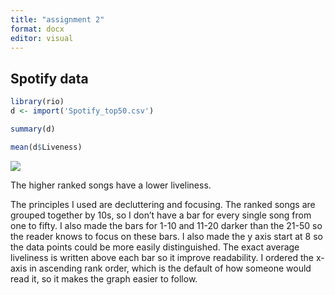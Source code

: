 ---
title: "assignment 2"
format: docx
editor: visual
---

## Spotify data

```{r}
library(rio)
d <- import('Spotify_top50.csv')
```

```{r}
summary(d)
```

```{r}
mean(d$Liveness)
```

![](Image.jpeg)

The higher ranked songs have a lower liveliness.

The principles I used are decluttering and focusing. The ranked songs are grouped together by 10s, so I don't have a bar for every single song from one to fifty. I also made the bars for 1-10 and 11-20 darker than the 21-50 so the reader knows to focus on these bars. I also made the y axis start at 8 so the data points could be more easily distinguished. The exact average liveliness is written above each bar so it improve readability. I ordered the x-axis in ascending rank order, which is the default of how someone would read it, so it makes the graph easier to follow.
